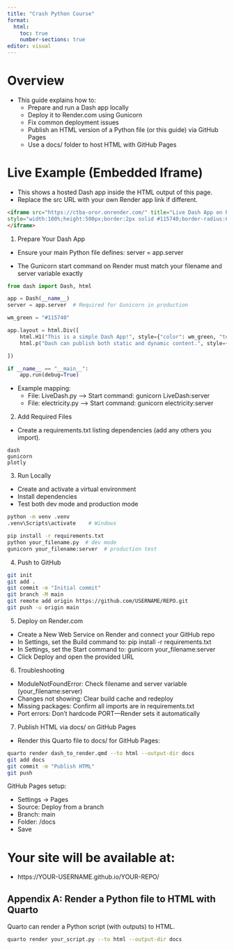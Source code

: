 ```yaml
---
title: "Crash Python Course"
format: 
  html:
    toc: true
    number-sections: true
editor: visual
---
```



# Overview

-   This guide explains how to:
    -   Prepare and run a Dash app locally
    -   Deploy it to Render.com using Gunicorn
    -   Fix common deployment issues
    -   Publish an HTML version of a Python file (or this guide) via GitHub Pages
    -   Use a docs/ folder to host HTML with GitHub Pages

# Live Example (Embedded Iframe)

-   This shows a hosted Dash app inside the HTML output of this page.
-   Replace the src URL with your own Render app link if different.

```html
<iframe src="https://ctba-oror.onrender.com/" title="Live Dash App on Render" 
style="width:100%;height:500px;border:2px solid #115740;border-radius:6px;">
</iframe>
```

1)  Prepare Your Dash App

-   Ensure your main Python file defines: server = app.server

-   The Gunicorn start command on Render must match your filename and server variable exactly

```python
from dash import Dash, html

app = Dash(__name__)
server = app.server  # Required for Gunicorn in production

wm_green = "#115740"

app.layout = html.Div([
    html.H1("This is a simple Dash App!", style={"color": wm_green, "textAlign": "center"})
    html.p("Dash can publish both static and dynamic content.", style={"color": wm_green, "textAlign": "center"})

])

if __name__ == "__main__":
    app.run(debug=True)
```

-   Example mapping:
    -   File: LiveDash.py --\> Start command: gunicorn LiveDash:server
    -   File: electricity.py --\> Start command: gunicorn electricity:server

2)  Add Required Files

-   Create a requirements.txt listing dependencies (add any others you import).

```text
dash
gunicorn
plotly
```

3)  Run Locally

-   Create and activate a virtual environment
-   Install dependencies
-   Test both dev mode and production mode

```bash
python -m venv .venv 
.venv\Scripts\activate    # Windows

pip install -r requirements.txt
python your_filename.py  # dev mode
gunicorn your_filename:server  # production test
```

4)  Push to GitHub

```bash
git init
git add .
git commit -m "Initial commit"
git branch -M main
git remote add origin https://github.com/USERNAME/REPO.git
git push -u origin main
```

5)  Deploy on Render.com

-   Create a New Web Service on Render and connect your GitHub repo
-   In Settings, set the Build command to: pip install -r requirements.txt
-   In Settings, set the Start command to: gunicorn your_filename:server
-   Click Deploy and open the provided URL

6)  Troubleshooting

-   ModuleNotFoundError: Check filename and server variable (your_filename:server)
-   Changes not showing: Clear build cache and redeploy
-   Missing packages: Confirm all imports are in requirements.txt
-   Port errors: Don’t hardcode PORT—Render sets it automatically

7)  Publish HTML via docs/ on GitHub Pages

-   Render this Quarto file to docs/ for GitHub Pages:

```bash
quarto render dash_to_render.qmd --to html --output-dir docs 
git add docs 
git commit -m "Publish HTML" 
git push 
```

GitHub Pages setup:

-   Settings → Pages
-   Source: Deploy from a branch
-   Branch: main
-   Folder: /docs
-   Save

# Your site will be available at:

-   https://YOUR-USERNAME.github.io/YOUR-REPO/

## Appendix A: Render a Python file to HTML with Quarto

Quarto can render a Python script (with outputs) to HTML.

```bash
quarto render your_script.py --to html --output-dir docs
```